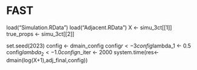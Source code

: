 # FAST

load("Simulation.RData")
load("Adjacent.RData")
X <- simu_3ct[[1]]
true_props <-  simu_3ct[[2]]

set.seed(2023)
config <- dmain_config
config$r <- 3
config$lambda_1 <- 0.5
config$lambda_2 <- 1.0
config$n_iter <- 2000
system.time(res<-dmain(log(X+1),adj_final,config))

